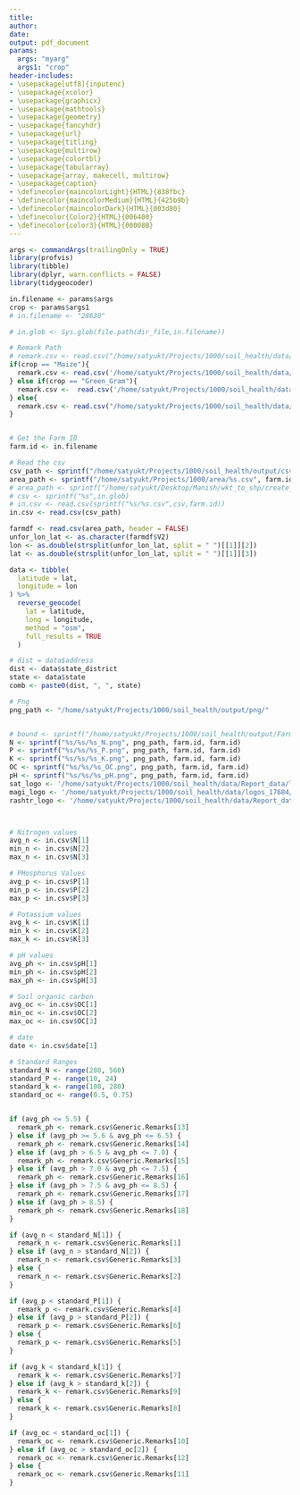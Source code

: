 ```yaml
---
title: 
author:
date:
output: pdf_document
params: 
  args: "myarg"
  args1: "crop"
header-includes:
- \usepackage[utf8]{inputenc}
- \usepackage{xcolor}
- \usepackage{graphicx}
- \usepackage{mathtools}
- \usepackage{geometry}
- \usepackage{fancyhdr}
- \usepackage{url}
- \usepackage{titling}
- \usepackage{multirow}
- \usepackage{colortbl}
- \usepackage{tabularray}
- \usepackage{array, makecell, multirow}
- \usepackage{caption}
- \definecolor{maincolorLight}{HTML}{838fbc}
- \definecolor{maincolorMedium}{HTML}{425b9b}
- \definecolor{maincolorDark}{HTML}{003d80}
- \definecolor{Color2}{HTML}{006400}
- \definecolor{color3}{HTML}{00008B}
---
```


```r
args <- commandArgs(trailingOnly = TRUE)
library(profvis)
library(tibble)
library(dplyr, warn.conflicts = FALSE)
library(tidygeocoder)

in.filename <- params$args
crop <- params$args1
# in.filename <- "28630"

# in.glob <- Sys.glob(file.path(dir_file,in.filename))

# Remark Path
# remark.csv <- read.csv("/home/satyukt/Projects/1000/soil_health/data/report_remarks/remarks.csv")
if(crop == "Maize"){
  remark.csv <- read.csv('/home/satyukt/Projects/1000/soil_health/data/Report_data/report_remarks/maize.csv')
} else if(crop == "Green_Gram"){
  remark.csv <-  read.csv('/home/satyukt/Projects/1000/soil_health/data/Report_data/report_remarks/green_gram.csv')
} else{
  remark.csv <- read.csv("/home/satyukt/Projects/1000/soil_health/data/Report_data/report_remarks/remarks.csv")
}


# Get the Farm ID
farm.id <- in.filename

# Read the csv
csv_path <- sprintf("/home/satyukt/Projects/1000/soil_health/output/csv/%s.csv", farm.id)
area_path <- sprintf("/home/satyukt/Projects/1000/area/%s.csv", farm.id)
# area_path <- sprintf("/home/satyukt/Desktop/Manish/wkt_to_shp/create_wkt/area/%s.csv", farm.id)
# csv <- sprintf("%s",in.glob)
# in.csv <- read.csv(sprintf("%s/%s.csv",csv,farm.id))
in.csv <- read.csv(csv_path)

farmdf <- read.csv(area_path, header = FALSE)
unfor_lon_lat <- as.character(farmdf$V2)
lon <- as.double(strsplit(unfor_lon_lat, split = " ")[[1]][2])
lat <- as.double(strsplit(unfor_lon_lat, split = " ")[[1]][3])

data <- tibble(
  latitude = lat,
  longitude = lon
) %>%
  reverse_geocode(
    lat = latitude,
    long = longitude,
    method = "osm",
    full_results = TRUE
  )

# dist = data$address
dist <- data$state_district
state <- data$state
comb <- paste0(dist, ", ", state)

# Png
png_path <- "/home/satyukt/Projects/1000/soil_health/output/png/"


# bound <- sprintf("/home/satyukt/Projects/1000/soil_health/output/Farm Boundary/%s/%s.png", farm.id, farm.id)
N <- sprintf("%s/%s/%s_N.png", png_path, farm.id, farm.id)
P <- sprintf("%s/%s/%s_P.png", png_path, farm.id, farm.id)
K <- sprintf("%s/%s/%s_K.png", png_path, farm.id, farm.id)
OC <- sprintf("%s/%s/%s_OC.png", png_path, farm.id, farm.id)
pH <- sprintf("%s/%s/%s_pH.png", png_path, farm.id, farm.id)
sat_logo <- '/home/satyukt/Projects/1000/soil_health/data/Report_data/logos_15368/satyukt_logo.png'
magi_logo <- '/home/satyukt/Projects/1000/soil_health/data/logos_17684/magicbloom_logo.jpg'
rashtr_logo <- '/home/satyukt/Projects/1000/soil_health/data/Report_data/logos_15368/logo.png'



# Nitrogen values
avg_n <- in.csv$N[1]
min_n <- in.csv$N[2]
max_n <- in.csv$N[3]

# PHosphorus Values
avg_p <- in.csv$P[1]
min_p <- in.csv$P[2]
max_p <- in.csv$P[3]

# Potassium values
avg_k <- in.csv$K[1]
min_k <- in.csv$K[2]
max_k <- in.csv$K[3]

# pH values
avg_ph <- in.csv$pH[1]
min_ph <- in.csv$pH[2]
max_ph <- in.csv$pH[3]

# Soil organic carbon
avg_oc <- in.csv$OC[1]
min_oc <- in.csv$OC[2]
max_oc <- in.csv$OC[3]

# date
date <- in.csv$date[1]

# Standard Ranges
standard_N <- range(280, 560)
standard_P <- range(10, 24)
standard_k <- range(108, 280)
standard_oc <- range(0.5, 0.75)


if (avg_ph <= 5.5) {
  remark_ph <- remark.csv$Generic.Remarks[13]
} else if (avg_ph >= 5.6 & avg_ph <= 6.5) {
  remark_ph <- remark.csv$Generic.Remarks[14]
} else if (avg_ph > 6.5 & avg_ph <= 7.0) {
  remark_ph <- remark.csv$Generic.Remarks[15]
} else if (avg_ph > 7.0 & avg_ph <= 7.5) {
  remark_ph <- remark.csv$Generic.Remarks[16]
} else if (avg_ph > 7.5 & avg_ph <= 8.5) {
  remark_ph <- remark.csv$Generic.Remarks[17]
} else if (avg_ph > 8.5) {
  remark_ph <- remark.csv$Generic.Remarks[18]
}

if (avg_n < standard_N[1]) {
  remark_n <- remark.csv$Generic.Remarks[1]
} else if (avg_n > standard_N[2]) {
  remark_n <- remark.csv$Generic.Remarks[3]
} else {
  remark_n <- remark.csv$Generic.Remarks[2]
}

if (avg_p < standard_P[1]) {
  remark_p <- remark.csv$Generic.Remarks[4]
} else if (avg_p > standard_P[2]) {
  remark_p <- remark.csv$Generic.Remarks[6]
} else {
  remark_p <- remark.csv$Generic.Remarks[5]
}

if (avg_k < standard_k[1]) {
  remark_k <- remark.csv$Generic.Remarks[7]
} else if (avg_k > standard_k[2]) {
  remark_k <- remark.csv$Generic.Remarks[9]
} else {
  remark_k <- remark.csv$Generic.Remarks[8]
}

if (avg_oc < standard_oc[1]) {
  remark_oc <- remark.csv$Generic.Remarks[10]
} else if (avg_oc > standard_oc[2]) {
  remark_oc <- remark.csv$Generic.Remarks[12]
} else {
  remark_oc <- remark.csv$Generic.Remarks[11]
}
```




```{=latex}
\fancypagestyle{plain}{a4paper,inner=12mm,outer=10mm,top=5mm,bottom=15mm,footskip=5mm}
\centering
% \setlength{\droptitle}{-10em}
\title {\LARGE \textcolor{color3}{\textbf{Soil Health Report}}\vspace{-4.5em}}
\date{}
\maketitle 
% \vspace{5px}
\centering \emph{presented by}\\

\includegraphics[width = 6cm,height = 7cm]{`r rashtr_logo`} \\
\centering {\LARGE \textcolor{Color2}{\textbf{Rural Business Hub}}}\\
\vspace{20px}
\centering {\emph{Provided by}}\\
\vspace{10px}
\includegraphics[width = 3cm, height = 3cm]{`r sat_logo`}

\vspace{20px}
\begin{tblr}{
    width = 12cm,
    colspec = {m{6cm} m{6cm}},
    hlines,
    vlines,
    row{1-3}={7ex}}
\centering Farm ID & \centering {`r farm.id`} \\
\centering Date of Satellite pass & \centering {`r date`}\\
\centering Location & \centering {`r comb`} \\
\end{tblr}
\thispagestyle{fancy}
\fancyfoot[C]{\#201, 1st Floor Kundagol Complex, Hubli-29. Contact: 0836-3570088\\
Email: Raitamitrasocialtrust@gmail.com
}
\renewcommand{\headrulewidth}{0pt}%
\renewcommand{\footrulewidth}{1pt}%

\newpage
```
```{=latex}
\begin{figure}[htp]
 \centering
 \includegraphics[width = 13cm,height = 11cm]{`r N`}
\end{figure}
\vspace{20px}
\definecolor{ballblue}{rgb}{0.13, 0.67, 0.8}
\begin{tblr}{
    width=11cm,
    colspec={ccX},
    hlines,
    vlines,
    cell{2}{3}={r=3}{halign},
    row{1}={ballblue},
    cell{1}{1-3}={cmd=\textbf},
    row{2-4}={10ex}}
Range &Available \newline Nitrogen(kg/ha) & Remarks\\
Average & {`r avg_n`} & {`r remark_n`}\\
Minimum & {`r min_n`} & \\
Maximum & {`r max_n`} & \\
\end{tblr}
\quad
\begin{tblr}{
    width = 4cm,
    colspec = {c},
    hlines,
    vlines,
    row{1}={ballblue},
    row{2} = {yellow},
    row{3} = {red},
    row{4} = {green},
    row{2-4}={10ex}}
\textbf{Standard Soil Testing}\\
280-560 kg/ha (Normal) \\
< 280 kg/ha (low) \\
> 560 kg/ha (High)\\
\end{tblr}
\thispagestyle{fancy}
\fancyfoot[C]{\#201, 1st Floor Kundagol Complex, Hubli-29. Contact: 0836-3570088\\
Email: Raitamitrasocialtrust@gmail.com
}
\renewcommand{\headrulewidth}{0pt}%
\renewcommand{\footrulewidth}{1pt}%
\newpage

```
```{=latex}
\begin{figure}[htp]
 \centering
 \includegraphics[width = 13cm,height = 11cm]{`r P`}
\end{figure}
\definecolor{ballblue}{rgb}{0.13, 0.67, 0.8}
\vspace{20px}
\begin{tblr}{
    width=11cm,
    colspec={ccX},
    hlines,
    vlines,
    cell{2}{3}={r=3}{halign},
    row{1}={ballblue},
    cell{1}{1-3}={cmd=\textbf},
    row{2-4}={10ex}}
Range & Available \newline Phosphorus(kg/ha) & Remarks\\
Average & {`r avg_p`} & {`r remark_p`}\\
Minimum & {`r min_p`} & \\
Maximum & {`r max_p`} & \\
\end{tblr}
\quad
\begin{tblr}{
    width = 4cm,
    colspec = {c},
    hlines,
    vlines,
    row{1}={ballblue},
    row{2} = {yellow},
    row{3} = {red},
    row{4} = {green},
    row{2-4}={10ex}}
\textbf{Standard Soil Testing}\\
10-24 kg/ha (Normal) \\
< 10 kg/ha (low) \\
> 24 kg/ha (High)\\
\end{tblr}
\thispagestyle{fancy}
\fancyfoot[C]{\#201, 1st Floor Kundagol Complex, Hubli-29. Contact: 0836-3570088\\
Email: Raitamitrasocialtrust@gmail.com}
\renewcommand{\headrulewidth}{0pt}%
\renewcommand{\footrulewidth}{1pt}%
\newpage

```

```{=latex}
\begin{figure}[htp]
 \centering
 \includegraphics[width = 13cm,height = 11cm]{`r K`}
\end{figure}
\vspace{20px}
\begin{tblr}{
    width=11cm,
    colspec={ccX},
    hlines,
    vlines,
    cell{2}{3}={r=3}{halign},
    row{1}={ballblue},
    cell{1}{1-3}={cmd=\textbf},
    row{2-4}={10ex}}
Range & Available Potassium(kg/ha) & Remarks\\
Average & {`r avg_k`} & {`r remark_k`}\\
Minimum & {`r min_k`} & \\
Maximum & {`r max_k`} & \\
\end{tblr}
\quad
\begin{tblr}{
    width = 4cm,
    colspec = {c},
    hlines,
    vlines,
    row{1}={ballblue},
    row{2} = {yellow},
    row{3} = {red},
    row{4} = {green},
    row{2-4}={10ex}}
\textbf{Standard Soil Testing}\\
108-280 kg/ha (Normal) \\
< 108 kg/ha (low) \\
> 280 kg/ha (High)\\
\end{tblr}
\thispagestyle{fancy}
\fancyfoot[C]{\#201, 1st Floor Kundagol Complex, Hubli-29. Contact: 0836-3570088\\
Email: Raitamitrasocialtrust@gmail.com}
\renewcommand{\headrulewidth}{0pt}%
\renewcommand{\footrulewidth}{1pt}%
\newpage

```
```{=latex}
\begin{figure}[htp]
 \centering
 \includegraphics[width = 13cm,height = 11cm]{`r OC`}
\end{figure}
\vspace{20px}
\begin{tblr}{
    width=11cm,
    colspec={ccX},
    hlines,
    vlines,
    cell{2}{3}={r=3}{halign},
    row{1}={ballblue},
    cell{1}{1-3}={cmd=\textbf},
    row{2-4}={10ex}}
Range & Available \newline Soil Organic Carbon & Remarks\\
Average & {`r avg_oc`}\% & {`r remark_oc`}\\
Minimum & {`r min_oc`}\% & \\
Maximum & {`r max_oc`}\% & \\
\end{tblr}
\quad
\begin{tblr}{
    width = 4cm,
    colspec = {c},
    hlines,
    vlines,
    row{1}={ballblue},
    row{2} = {yellow},
    row{3} = {red},
    row{4} = {green},
    row{2-4}={10ex}}
Standard Soil Testing\\
0.5 - 0.75\% (Normal) \\
< 0.5\% (low) \\
> 0.75\% (High)\\
\end{tblr}
\thispagestyle{fancy}
\fancyfoot[C]{\#201, 1st Floor Kundagol Complex, Hubli-29. Contact: 0836-3570088\\
Email: Raitamitrasocialtrust@gmail.com}
\renewcommand{\headrulewidth}{0pt}%
\renewcommand{\footrulewidth}{1pt}%
\newpage
```

```{=latex}
\begin{figure}[htp]
\vspace{20px}
 \centering
 \includegraphics[width = 13cm,height = 11cm]{`r pH`}
\end{figure}
\vspace{20px}
\definecolor{ballblue}{rgb}{0.13, 0.67, 0.8}

\begin{tblr}{
    width=12cm,
    colspec={ccX},
    hlines,
    vlines,
    cell{2}{3}={r=3}{halign},
    row{1}={ballblue},
    cell{1}{1-3}={cmd=\textbf},
    row{2-4}={10ex}}
Range & pH & Remarks\\
Average & {`r avg_ph`} & {`r remark_ph`}\\
Minimum & {`r min_ph`} & \\
Maximum & {`r max_ph`} & \\
\end{tblr}

\vspace{0.5in}
\flushleft \textbf{Disclaimer:}
\begin{footnotesize}
{\flushright \color {red} This is generated on the date when the land was barren.The Figures are based on satellite images with a spatial resolution of 10m*10m. When compared to lab tests, there may be minor differences.The reports are not to be reproduced wholly or in part and cannot be used as evidence in the court of LAW.}
\end{footnotesize}

\thispagestyle{fancy}
\fancyfoot[C]{\#201, 1st Floor Kundagol Complex, Hubli-29. Contact: 0836-3570088\\
Email: Raitamitrasocialtrust@gmail.com}
\renewcommand{\headrulewidth}{0pt}%
\renewcommand{\footrulewidth}{1pt}%

```


